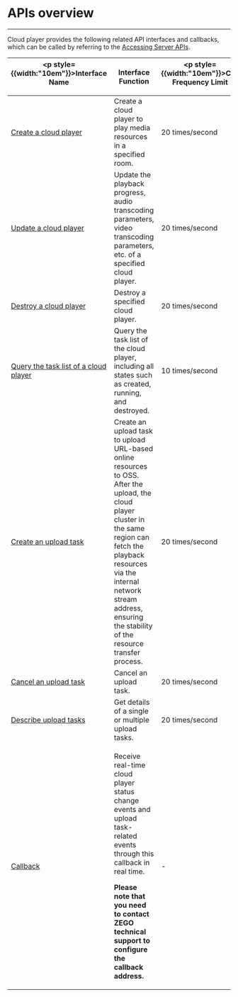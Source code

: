 # APIs overview


---

Cloud player provides the following related API interfaces and callbacks, which can be called by referring to the [Accessing Server APIs](./APIs%20method.mdx).

|<p style={{width:"10em"}}>Interface Name</p>|Interface Function|<p style={{width:"10em"}}>Call Frequency Limit</p>|
|-|-|-|
|[Create a cloud player](./cloud%20player%20create.mdx)|Create a cloud player to play media resources in a specified room.|20 times/second|
|[Update a cloud player](./cloud%20player%20update.mdx)|Update the playback progress, audio transcoding parameters, video transcoding parameters, etc. of a specified cloud player.|20 times/second|
|[Destroy a cloud player](./cloud%20player%20destroy.mdx)|Destroy a specified cloud player.|20 times/second|
|[Query the task list of a cloud player](./cloud%20player%20query.mdx)|Query the task list of the cloud player, including all states such as created, running, and destroyed.|10 times/second|
|[Create an upload task](./Create%20upload%20task.mdx) | Create an upload task to upload URL-based online resources to OSS. After the upload, the cloud player cluster in the same region can fetch the playback resources via the internal network stream address, ensuring the stability of the resource transfer process. | 20 times/second |
|[Cancel an upload task](./Cancel%20upload%20task.mdx) | Cancel an upload task. | 20 times/second |
|[Describe upload tasks](./Describe%20upload%20tasks.mdx) | Get details of a single or multiple upload tasks. | 20 times/second |
|[Callback](./server%20APIs%20callback.mdx)|<p>Receive real-time cloud player status change events and upload task-related events through this callback in real time.</p><p>**Please note that you need to contact ZEGO technical support to configure the callback address.**</p>|-|
